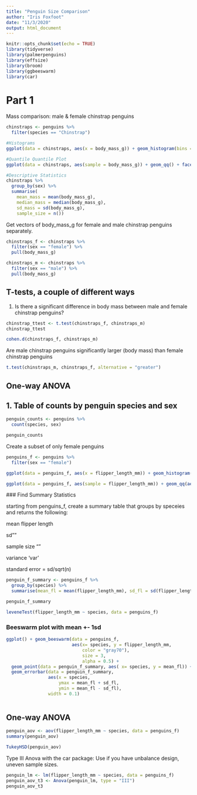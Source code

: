 ```yaml
---
title: "Penguin Size Comparison"
author: "Iris Foxfoot"
date: "11/3/2020"
output: html_document
---
```


```r
knitr::opts_chunk$set(echo = TRUE)
library(tidyverse)
library(palmerpenguins)
library(effsize)
library(broom)
library(ggbeeswarm)
library(car)
```

# Part 1

Mass comparison: male & female chinstrap penguins

```r
chinstraps <- penguins %>% 
  filter(species == "Chinstrap")

#Histograms
ggplot(data = chinstraps, aes(x = body_mass_g)) + geom_histogram(bins = 10) + facet_wrap(~sex)

#Quantile Quantile Plot
ggplot(data = chinstraps, aes(sample = body_mass_g)) + geom_qq() + facet_wrap(~sex)

#Descriptive Statistics
chinstraps %>% 
  group_by(sex) %>% 
  summarise(
    mean_mass = mean(body_mass_g),
    median_mass = median(body_mass_g),
    sd_mass = sd(body_mass_g),
    sample_size = n())
```

Get vectors of body_mass_g for female and male chinstrap penguins separately. 

```r
chinstraps_f <- chinstraps %>% 
  filter(sex == "female") %>% 
  pull(body_mass_g)

chinstraps_m <- chinstraps %>% 
  filter(sex == "male") %>% 
  pull(body_mass_g)
```

## T-tests, a couple of different ways

1. Is there a significant difference in body mass between male and female chinstrap penguins?

```r
chinstrap_ttest <- t.test(chinstraps_f, chinstraps_m)
chinstrap_ttest

cohen.d(chinstraps_f, chinstraps_m)
```
Are male chinstrap penguins significantly larger (body mass) than female chinstrap penguins

```r
t.test(chinstraps_m, chinstraps_f, alternative = "greater")
``` 

## One-way ANOVA

## 1. Table of counts by penguin species and sex

```r
penguin_counts <- penguins %>% 
  count(species, sex)

penguin_counts
```
Create a subset of only female penguins
```r
penguins_f <- penguins %>%
  filter(sex == "female")

ggplot(data = penguins_f, aes(x = flipper_length_mm)) + geom_histogram(aes(fill = species)) + facet_wrap(~species, scales = "free")

ggplot(data = penguins_f, aes(sample = flipper_length_mm)) + geom_qq(aes(color = species)) + facet_wrap(~species, scales = "free")
```
 ### Find Summary Statistics
 
 starting from penguins_f, create a summary table that groups by speceies and returns the following:
 
 mean flipper length
 
 sd""
 
 sample size ""
 
 variance 'var' 
 
 standard error = sd/sqrt(n)
 
```r
penguin_f_summary <- penguins_f %>%
  group_by(species) %>% 
  summarise(mean_fl = mean(flipper_length_mm), sd_fl = sd(flipper_length_mm), sample_size = n(), varience_fl = var(flipper_length_mm), se_fl = sd(flipper_length_mm)/sqrt(n()))

penguin_f_summary

leveneTest(flipper_length_mm ~ species, data = penguins_f)
```
 
### Beeswarm plot with mean +- 1sd

```r
ggplot() + geom_beeswarm(data = penguins_f, 
                         aes(x= species, y = flipper_length_mm, 
                             color = "gray70"),
                             size = 3,
                             alpha = 0.5) +
  geom_point(data = penguin_f_summary, aes( x= species, y = mean_fl)) +
  geom_errorbar(data = penguin_f_summary,
                aes(x = species,
                    ymax = mean_fl + sd_fl,
                    ymin = mean_fl - sd_fl),
                width = 0.1)
  
```

## One-way ANOVA

```r
penguin_aov <- aov(flipper_length_mm ~ species, data = penguins_f)
summary(penguin_aov)

TukeyHSD(penguin_aov)
```

Type III Anova with the car package: Use if you have unbalance design, uneven sample sizes.
```r
penguin_lm <- lm(flipper_length_mm ~ species, data = penguins_f)
penguin_aov_t3 <- Anova(penguin_lm, type = "III")
penguin_aov_t3
```

